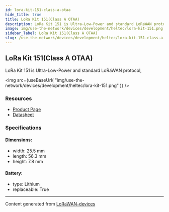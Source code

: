 ```yaml
---
id: lora-kit-151-class-a-otaa
hide_title: true
title: LoRa Kit 151(Class A OTAA)
description: LoRa Kit 151 is Ultra-Low-Power and standard LoRaWAN protocol,
image: img/use-the-network/devices/development/heltec/lora-kit-151.png
sidebar_label: LoRa Kit 151(Class A OTAA)
slug: /use-the-network/devices/development/heltec/lora-kit-151-class-a-otaa
---
```



## LoRa Kit 151(Class A OTAA)

LoRa Kit 151 is Ultra-Low-Power and standard LoRaWAN protocol,

<img
src={useBaseUrl(
"img/use-the-network/devices/development/heltec/lora-kit-151.png"
)}
/>

### Resources

- [Product Page](https://heltec.org/project/lora-kit-151/)
- [Datasheet](https://heltec.org/project/lora-kit-151/#1552557147424-7f1ec-5c651922-b0bb7876-1582)

### Specifications

#### Dimensions:
- width: 25.5 mm
- length: 56.3 mm
- height: 7.8 mm
#### Battery: 
- type: Lithium
- replaceable: True



---
Content generated from [LoRaWAN-devices](https://github.com/TheThingsNetwork/lorawan-devices)
